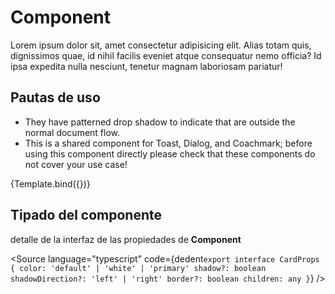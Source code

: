 

<Meta title="Molecules/VotingCard" component={VotingCard} />


# Component

Lorem ipsum dolor sit, amet consectetur adipisicing elit. Alias totam quis, dignissimos quae, id nihil facilis eveniet atque consequatur nemo officia? Id ipsa expedita nulla nesciunt, tenetur magnam laboriosam pariatur!

## **Pautas de uso**

- They have patterned drop shadow to indicate that are outside the normal document flow.
- This is a shared component for Toast, Dialog, and Coachmark; before using this component directly please check that these components do not cover your use case!

<Canvas>
  <Story name="Default" args={{}}>
    {Template.bind({})}
  </Story>
</Canvas>

## Tipado del componente

detalle de la interfaz de las propiedades de **Component**

<Source
  language="typescript"
  code={dedent`
    export interface CardProps {
      color: 'default' | 'white' | 'primary'
      shadow?: boolean
      shadowDirection?: 'left' | 'right'
      border?: boolean
      children: any
    }
  `}
/>
